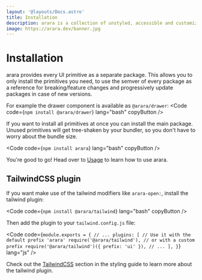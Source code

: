 ```yaml
---
layout: '@layouts/Docs.astro'
title: Installation
description: arara is a collection of unstyled, accessible and customizable UI primitives for SolidJS
image: https://arara.dev/banner.jpg
---
```


# Installation
arara provides every UI primitive as a separate package. This allows you to only install the primitives you need, to use the semver of every package as a reference for breaking/feature changes and progressively update packages in case of new versions.

For example the drawer component is available as `@arara/drawer`:
<Code code={`
npm install @arara/drawer
`} lang="bash" copyButton />

If you want to install all primitives at once you can install the main package. Unused primitives will get tree-shaken by your bundler, so you don't have to worry about the bundle size.

<Code code={`
npm install arara
`} lang="bash" copyButton />

You're good to go! Head over to [Usage](/docs/state/) to learn how to use arara.

## TailwindCSS plugin
If you want make use of the tailwind modifiers like `arara-open:`, install the tailwind plugin:

<Code code={`
npm install @arara/tailwind
`} lang="bash" copyButton />

Then add the plugin to your `tailwind.config.js` file:

<Code code={`
module.exports = {
  // ...
  plugins: [
    // Use it with the default prefix 'arara'
    require('@arara/tailwind'),
    // or with a custom prefix
    require('@arara/tailwind')({ prefix: 'ui' }),
    // ...
  ],
}
`} lang="js" />

Check out the [TailwindCSS](/docs/styling/#tailwindcss-plugin) section in the styling guide to learn more about the tailwind plugin.
